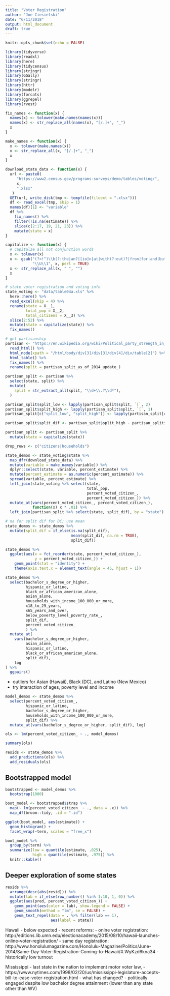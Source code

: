 ```yaml
---
title: "Voter Registration"
author: "Joe Ciesielski"
date: "6/11/2018"
output: html_document
draft: true
---
```


```r
knitr::opts_chunk$set(echo = FALSE)

library(tidyverse)
library(readxl)
library(here)
library(tidycensus)
library(stringr)
library(GGally)
library(stringr)
library(httr)
library(modelr)
library(forcats)
library(ggrepel)
library(rvest)

fix_names <- function(x) {
  names(x) <- tolower(make.names(names(x)))
  names(x) <- str_replace_all(names(x), "[/.]+", "_")
  x
}

make_names <- function(x) {
  x <- tolower(make.names(x))
  x <- str_replace_all(x, "[/.]+", "_")
  x
}

download_state_data <- function(x) {
  url <- paste0(
     "https://www2.census.gov/programs-surveys/demo/tables/voting/", 
     x, 
     ".xlsx"
   )
  GET(url, write_disk(tmp <- tempfile(fileext = ".xlsx")))
  df <- read_excel(tmp, skip = 1)
  names(df)[1] <- "variable"
  df %>% 
    fix_names() %>% 
    filter(!is.na(estimate)) %>% 
    slice(c(2:17, 19, 21, 23)) %>% 
    mutate(state = x)
}

capitalize <- function(x) {
  # capitalze all not conjunction words
  x <- tolower(x)
  x <- gsub("(?<!^)\\b(?:the|an?|[io]n|at|with(?:out)?|from|for|and|but|n?or|yet|[st]o|around|by|after|along|from|of)\\b(*SKIP)(*FAIL)|\\b(\\pL)", 
            "\\U\\1", x, perl = TRUE)
  x <- str_replace_all(x, " ", "")
  x
}

# state voter registration and voting info
state_voting <- "data/table04a.xls" %>% 
  here::here() %>% 
  read_excel(skip = 4) %>% 
  rename(state = X__1,
         total_pop = X__2,
         total_citizens = X__3) %>% 
  slice(2:52) %>% 
  mutate(state = capitalize(state)) %>% 
  fix_names()

# get partisanship
partisan <- "https://en.wikipedia.org/wiki/Political_party_strength_in_U.S._states" %>% 
  read_html() %>% 
  html_node(xpath = "/html/body/div[3]/div[3]/div[4]/div/table[2]") %>% 
  html_table() %>% 
  fix_names() %>% 
  rename(split = partisan_split_as_of_2014_update_)

partisan_split <- partisan %>% 
  select(state, split) %>% 
  mutate(
    split = str_extract_all(split, "\\d+\\.?\\d*"),
  )

partisan_split$split_low <- lapply(partisan_split$split, `[`, 2)
partisan_split$split_high <- lapply(partisan_split$split, `[`, 1)
partisan_split[c("split_low", "split_high")] <- lapply(partisan_split[c("split_low", "split_high")], as.numeric)

partisan_split$split_dif <- partisan_split$split_high - partisan_split$split_low

partisan_split <- partisan_split %>% 
  mutate(state = capitalize(state))

drop_rows <- c("citizens|households")

state_demos <- state_voting$state %>%
  map_dfr(download_state_data) %>% 
  mutate(variable = make_names(variable)) %>% 
  dplyr::select(state, variable, percent_estimate) %>% 
  mutate(percent_estimate = as.numeric(percent_estimate)) %>% 
  spread(variable, percent_estimate) %>% 
  left_join(state_voting %>% select(state, 
                                    total_pop,
                                    percent_voted_citizen_,
                                    percent_voted_citizen_)) %>% 
  mutate_at(vars(percent_voted_citizen_, percent_voted_citizen_),
            function(x) x * .01) %>% 
  left_join(partisan_split %>% select(state, split_dif), by = "state")

# na for split dif for DC; use mean
state_demos <- state_demos %>% 
  mutate(split_dif = if_else(is.na(split_dif), 
                             mean(split_dif, na.rm = TRUE), 
                             split_dif))

```

```r

state_demos %>% 
  ggplot(aes(x = fct_reorder(state, percent_voted_citizen_),
             y = percent_voted_citizen_)) +
    geom_point(stat = "identity") + 
    theme(axis.text.x = element_text(angle = 45, hjust = 1))

```



```r
state_demos %>% 
  select(bachelor_s_degree_or_higher,
         hispanic_or_latino,
         black_or_african_american_alone,
         asian_alone,
         households_with_income_100_000_or_more,
         x18_to_29_years,
         x65_years_and_over,
         below_poverty_level_poverty_rate_,
         split_dif,
         percent_voted_citizen_
         ) %>% 
  mutate_at(
    vars(bachelor_s_degree_or_higher, 
         asian_alone,
         hispanic_or_latino,
         black_or_african_american_alone,
         split_dif),
    log
) %>% 
  ggpairs()
```

- outliers for Asian (Hawaii), Black (DC), and Latino (New Mexico)
- try interaction of ages, poverty level and income

```r
model_demos <- state_demos %>% 
  select(percent_voted_citizen_,
         hispanic_or_latino,
         bachelor_s_degree_or_higher,
         households_with_income_100_000_or_more,
         split_dif) %>% 
  mutate_at(vars(bachelor_s_degree_or_higher, split_dif), log)

ols <- lm(percent_voted_citizen_ ~ ., model_demos)

summary(ols)
```

```r
resids <- state_demos %>% 
  add_predictions(ols) %>% 
  add_residuals(ols) 
```

## Bootstrapped model
```r
bootstrapped <- model_demos %>% 
  bootstrap(1000)

boot_model <- bootstrapped$strap %>% 
  map(~ lm(percent_voted_citizen_ ~ ., data = .x)) %>% 
  map_df(broom::tidy, .id = ".id")

ggplot(boot_model, aes(estimate)) +
  geom_histogram() + 
  facet_wrap(~term, scales = "free_x")
```

```r
boot_model %>% 
  group_by(term) %>% 
  summarize(low = quantile(estimate, .025),
            high = quantile(estimate, .975)) %>% 
  knitr::kable()
```

## Deeper exploration of some states

```r
resids %>% 
  arrange(desc(abs(resid))) %>% 
  mutate(lab = if_else(row_number() %in% 1:10, 1, 0)) %>% 
  ggplot(aes(pred, percent_voted_citizen_)) +
    geom_point(aes(color = lab), show.legend = FALSE) +
    geom_smooth(method = "lm", se = FALSE) +
    geom_text_repel(data = . %>% filter(lab == 1), 
                    aes(label = state))
```

Hawaii
- below expected
- recent reforms:
    - onine voter registration: http://editions.lib.umn.edu/electionacademy/2015/08/10/hawaii-launches-online-voter-registration/
    - same day registration: http://www.honolulumagazine.com/Honolulu-Magazine/Politics/June-2014/Same-Day-Voter-Registration-Coming-to-Hawaii/#.WyKzd6kna34
- historically low turnout
    
Mississippi
- last state in the nation to implement motor voter law, 
    - https://www.nytimes.com/1998/02/20/us/mississippi-legislature-accepts-bill-to-ease-voter-registration.html
    - what has changed? 
- politically engaged despite low bachelor degree attainment (lower than any state other than WV)



